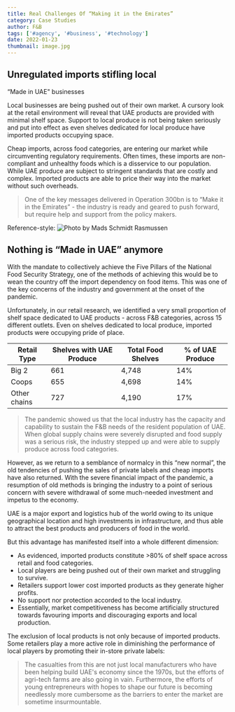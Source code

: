 ```yaml
---
title: Real Challenges Of “Making it in the Emirates”
category: Case Studies
author: F&B
tags: ['#agency', '#business', '#technology']
date: 2022-01-23
thumbnail: image.jpg
---
```


## Unregulated imports stifling local
“Made in UAE" businesses

Local businesses are being pushed out of their own market. A cursory
look at the retail environment will reveal that UAE products are
provided with minimal shelf space. Support to local produce is not
being taken seriously and put into effect as even shelves dedicated for
local produce have imported products occupying space.

Cheap imports, across food categories, are entering our market while
circumventing regulatory requirements. Often times, these imports
are non-compliant and unhealthy foods which is a disservice to our
population. While UAE produce are subject to stringent standards that
are costly and complex. Imported products are able to price their way
into the market without such overheads.

>One of the key messages delivered in Operation 300bn
is to “Make it in the Emirates” - the industry is ready
and geared to push forward, but require help and
support from the policy makers.

Reference-style:
![Photo by Mads Schmidt Rasmussen][photo]

[photo]: ./fivePillers.jpg 'Figure: Price control gone wrong,2018 observation and estimates: Source FPMG Research Cell'


## Nothing is “Made in UAE” anymore

With the mandate to collectively achieve the Five Pillars of the National Food Security Strategy, one of the
methods of achieving this would be to wean the country off the import dependency on food items. This was one
of the key concerns of the industry and government at the onset of the pandemic.

Unfortunately, in our retail research, we identified a very small proportion of shelf space dedicated to UAE
products - across F&B categories, across 15 different outlets. Even on shelves dedicated to local produce,
imported products were occupying pride of place.

Retail Type | Shelves with UAE Produce |Total Food Shelves | % of UAE Produce
----------------------- | ------- | ----- | --- |
Big 2 |661 |4,748 |14%
Coops| 655| 4,698| 14%
Other chains| 727 |4,190| 17%

>The pandemic showed us that the local industry has the capacity and
capability to sustain the F&B needs of the resident population of UAE.
When global supply chains were severely disrupted and food supply
was a serious risk, the industry stepped up and were able to supply
produce across food categories.

However, as we return to a semblance of normalcy in this “new normal”, the old tendencies of pushing the sales
of private labels and cheap imports have also returned. With the severe financial impact of the pandemic, a
resumption of old methods is bringing the industry to a point of serious concern with severe withdrawal of
some much-needed investment and impetus to the economy.

UAE is a major export and logistics hub of the world owing to its unique geographical location and high
investments in infrastructure, and thus able to attract the best products and producers of food in the world.


But this advantage has manifested itself into a whole different dimension:

- As evidenced, imported products constitute >80% of shelf space across retail and food
categories.
- Local players are being pushed out of their own market and struggling to survive.
- Retailers support lower cost imported products as they generate higher profits.
- No support nor protection accorded to the local industry.
- Essentially, market competitiveness has become artificially structured towards favouring
imports and discouraging exports and local production.

The exclusion of local products is not only because of imported products. Some retailers play a more active
role in diminishing the performance of local players by promoting their in-store private labels:


>The casualties from this are not just local
manufacturers who have been helping build UAE's
economy since the 1970s, but the efforts of agri-tech
farms are also going in vain. Furthermore, the efforts
of young entrepreneurs with hopes to shape our
future is becoming needlessly more cumbersome as
the barriers to enter the market are sometime
insurmountable.
